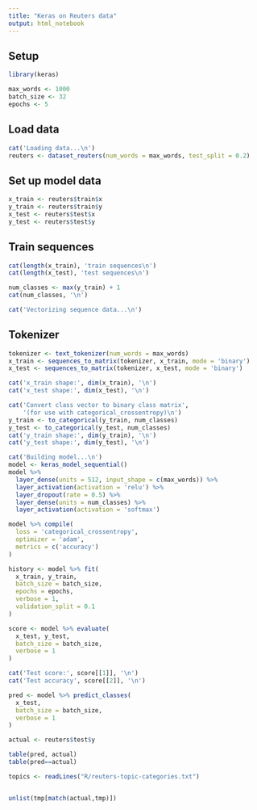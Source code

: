 ```yaml
---
title: "Keras on Reuters data"
output: html_notebook
---
```


## Setup

```r
library(keras)

max_words <- 1000
batch_size <- 32
epochs <- 5
```

## Load data

```r
cat('Loading data...\n')
reuters <- dataset_reuters(num_words = max_words, test_split = 0.2)
```

## Set up model data

```r
x_train <- reuters$train$x
y_train <- reuters$train$y
x_test <- reuters$test$x
y_test <- reuters$test$y
```

## Train sequences

```r
cat(length(x_train), 'train sequences\n')
cat(length(x_test), 'test sequences\n')

num_classes <- max(y_train) + 1
cat(num_classes, '\n')

cat('Vectorizing sequence data...\n')
```

## Tokenizer

```r
tokenizer <- text_tokenizer(num_words = max_words)
x_train <- sequences_to_matrix(tokenizer, x_train, mode = 'binary')
x_test <- sequences_to_matrix(tokenizer, x_test, mode = 'binary')
```

```r
cat('x_train shape:', dim(x_train), '\n')
cat('x_test shape:', dim(x_test), '\n')

cat('Convert class vector to binary class matrix',
    '(for use with categorical_crossentropy)\n')
y_train <- to_categorical(y_train, num_classes)
y_test <- to_categorical(y_test, num_classes)
cat('y_train shape:', dim(y_train), '\n')
cat('y_test shape:', dim(y_test), '\n')

cat('Building model...\n')
model <- keras_model_sequential()
model %>%
  layer_dense(units = 512, input_shape = c(max_words)) %>%
  layer_activation(activation = 'relu') %>%
  layer_dropout(rate = 0.5) %>%
  layer_dense(units = num_classes) %>%
  layer_activation(activation = 'softmax')

model %>% compile(
  loss = 'categorical_crossentropy',
  optimizer = 'adam',
  metrics = c('accuracy')
)

history <- model %>% fit(
  x_train, y_train,
  batch_size = batch_size,
  epochs = epochs,
  verbose = 1,
  validation_split = 0.1
)

score <- model %>% evaluate(
  x_test, y_test,
  batch_size = batch_size,
  verbose = 1
)

cat('Test score:', score[[1]], '\n')
cat('Test accuracy', score[[2]], '\n')

pred <- model %>% predict_classes(
  x_test,
  batch_size = batch_size,
  verbose = 1
)

actual <- reuters$test$y

table(pred, actual)
table(pred==actual)

topics <- readLines("R/reuters-topic-categories.txt")


unlist(tmp[match(actual,tmp)])

```

